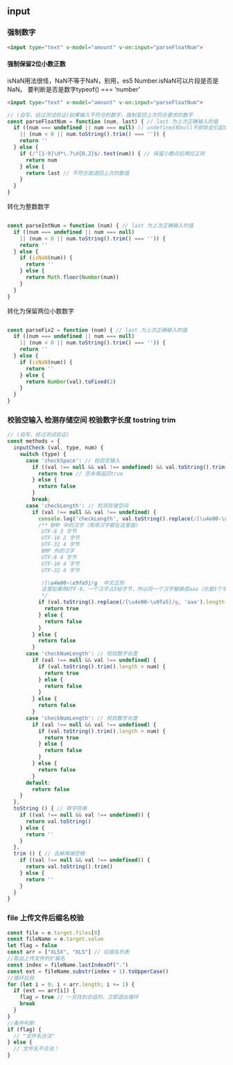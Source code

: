 ## input

### 强制数字

```html
<input type="text" v-model="amount" v-on:input="parseFloatNum">
```

#### 强制保留2位小数正数

isNaN用法很怪，NaN不等于NaN，别用，es5 Number.isNaN可以片段是否是NaN。
要判断是否是数字typeof() === ‘number’

```html
<input type="text" v-model="amount" v-on:input="parseFloatNum">
```

```js
// (自写，经过测试验证)如果输入不符合的数字，强制变回上次符合要求的数字
const parseFloatNum = function (num, last) { // last 为上次正确输入的值
  if ((num === undefined || num === null) // undefined和null不排除会引起toString报错
    || (num < 0 || num.toString().trim() === '')) {
    return ''
  } else {
    if (/^[1-9]\d*\.?\d{0,2}$/.test(num)) { // 保留小数点后两位正则
      return num
    } else {
      return last // 不符合就退回上次的数值
    }
  }
}
```

转化为整数数字
```js

const parseIntNum = function (num) { // last 为上次正确输入的值
  if ((num === undefined || num === null)
    || (num < 0 || num.toString().trim() === '')) {
    return ''
  } else {
    if (isNaN(num)) {
      return ''
    } else {
      return Math.floor(Number(num))
    }
  }
}
```

转化为保留两位小数数字
```js

const parseFix2 = function (num) { // last 为上次正确输入的值
  if ((num === undefined || num === null)
    || (num < 0 || num.toString().trim() === '')) {
    return ''
  } else {
    if (isNaN(num)) {
      return ''
    } else {
      return Number(val).toFixed(2)
    }
  }
}
```

### 校验空输入 检测存储空间 校验数字长度 tostring trim

```js
// (自写，经过测试验证)
const methods = {
  inputCheck (val, type, num) {
    switch (type) {
      case 'checkSpace': // 校验空输入
        if ((val !== null && val !== undefined) && val.toString().trim() === '') {
          return true // 空未填返回true
        } else {
          return false
        }
        break;
      case 'checkLength': // 检测存储空间
        if (val !== null && val !== undefined) {
          console.log('checkLength', val.toString().replace(/[\u4e00-\u9fa5]/g, 'aaa'))
          /** BMP 中的汉字（常用汉字都在这里面）
           UTF-8 3 字节
           UTF-16 2 字节
           UTF-32 4 字节
           BMP 外的汉字
           UTF-8 4 字节
           UTF-16 4 字节
           UTF-32 4 字节

           /[\u4e00-\u9fa5]/g  中文正则
           这里如果用UTF-8，一个汉字占3给字节，所以将一个汉字替换成aaa（也是3个字节）用来计算长度
           */
          if (val.toString().replace(/[\u4e00-\u9fa5]/g, 'aaa').length > num) {
            return true
          } else {
            return false
          }
        } else {
          return false
        }
      case 'checkNumLength': // 校验数字长度
        if (val !== null && val !== undefined) {
          if (val.toString().trim().length > num) {
            return true
          } else {
            return false
          }
        } else {
          return false
        }
      case 'checkNumLength': // 校验数字长度
        if (val !== null && val !== undefined) {
          if (val.toString().trim().length > num) {
            return true
          } else {
            return false
          }
        } else {
          return false
        }
      default:
        return false
    }
  },
  toString () { // 转字符串
    if ((val !== null && val !== undefined)) {
      return val.toString()
    } else {
      return ''
    }
  },
  trim () { // 去掉两端空格
    if ((val !== null && val !== undefined)) {
      return val.toString().trim()
    } else {
      return ''
    }
  }
}
```

### file 上传文件后缀名校验

```js
const file = e.target.files[0]
const fileName = e.target.value
let flag = false
const arr = ["XLSX", "XLS"] // 后缀名列表
//取出上传文件的扩展名
const index = fileName.lastIndexOf(".")
const ext = fileName.substr(index + 1).toUpperCase()
//循环比较
for (let i = 0; i < arr.length; i += 1) {
  if (ext == arr[i]) {
    flag = true // 一旦找到合适的，立即退出循环
    break
  }
}
//条件判断
if (flag) {
  // "文件名合法"
} else {
  // 文件名不合法！
}
```


